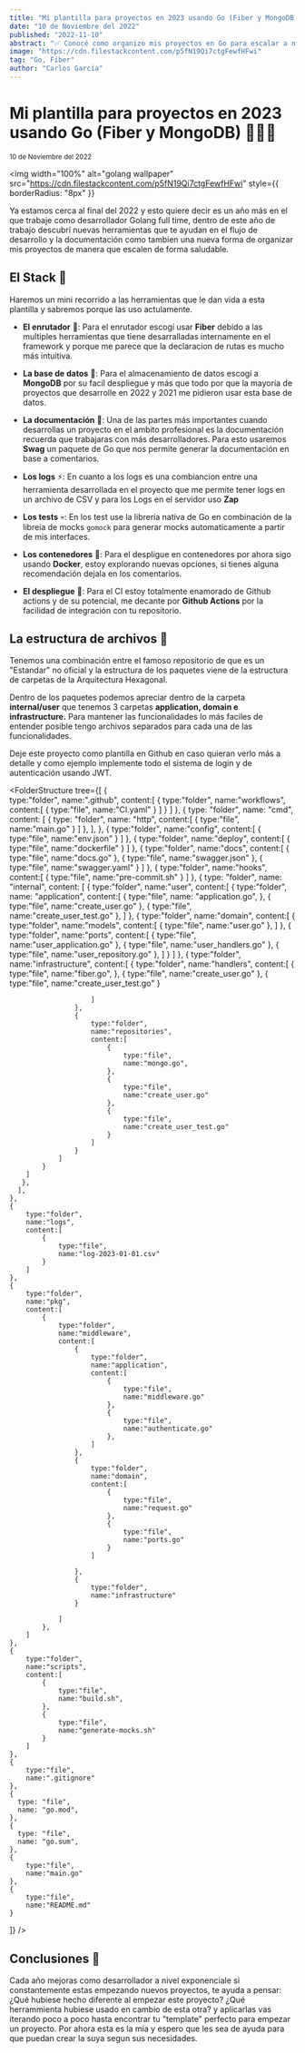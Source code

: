 ```yaml
---
title: "Mi plantilla para proyectos en 2023 usando Go (Fiber y MongoDB) 👨🏽‍💻"
date: "10 de Noviembre del 2022"
published: "2022-11-10"
abstract: "✅ Conocé como organizo mis proyectos en Go para escalar a nivel empresarial"
image: "https://cdn.filestackcontent.com/p5fN19Qi7ctgFewfHFwi"
tag: "Go, Fiber"
author: "Carlos García"
---
```


# Mi plantilla para proyectos en 2023 usando Go (Fiber y MongoDB) 👨🏽‍💻

<small>10 de Noviembre del 2022</small>
<EditPost path="plantilla-proyecto-2023" />

<img
  width="100%"
  alt="golang wallpaper"
  src="https://cdn.filestackcontent.com/p5fN19Qi7ctgFewfHFwi"
  style={{ borderRadius: "8px" }}
></img>

Ya estamos cerca al final del 2022 y esto quiere decir es un año más en el que trabaje como desarrollador Golang full time, dentro de este año de trabajo descubrí nuevas herramientas que te ayudan en el flujo de desarrollo y la documentación como tambien una nueva forma de organizar mis proyectos de manera que escalen de forma saludable.

## El Stack 🧱

Haremos un mini recorrido a las herramientas que le dan vida a esta plantilla y sabremos porque las uso actulamente.

- **El enrutador** 🚀: Para el enrutador escogí usar **Fiber** debido a las multiples herramientas que tiene desarralladas internamente en el framework y porque me parece que la declaracion de rutas es mucho más intuitiva.

- **La base de datos** 💾: Para el almacenamiento de datos escogí a **MongoDB** por su facíl despliegue y más que todo por que la mayoría de proyectos que desarrolle en 2022 y 2021 me pidieron usar esta base de datos.

- **La documentación** 📄: Una de las partes más importantes cuando desarrollas un proyecto en el ambito profesional es la documentación recuerda que trabajaras con más desarrolladores. Para esto usaremos **Swag** un paquete de Go que nos permite generar la documentación en base a comentarios.

- **Los logs** ⚡️: En cuanto a los logs es una combiancion entre una herramienta desarrollada en el proyecto que me permite tener logs en un archivo de CSV y para los Logs en el servidor uso **Zap**

- **Los tests** 💀: En los test use la librería nativa de Go en combinación de la libreía de mocks `gomock` para generar mocks automaticamente a partir de mis interfaces.

- **Los contenedores** 🐳: Para el despligue en contenedores por ahora sigo usando **Docker**, estoy explorando nuevas opciones, si tienes alguna recomendación dejala en los comentarios.

- **El despliegue** 🐙: Para el CI estoy totalmente enamorado de Github actions y de su potencial, me decante por **Github Actions** por la facilidad de integración con tu repositorio.

<PromoBanner/>

## La estructura de archivos 📂

Tenemos una combinación entre el famoso repositorio de <BlogLink url="https://github.com/golang-standards/project-layout" content="Go Standart Layout"/> que es un "Estandar" no oficial y la estructura de los paquetes viene de la estructura de carpetas de la Arquitectura Hexagonal.

Dentro de los paquetes podemos apreciar dentro de la carpeta **internal/user** que tenemos 3 carpetas **application, domain e infrastructure.** Para mantener las funcionalidades lo más faciles de entender posible tengo archivos separados para cada una de las funcionalidades.

Deje este proyecto como plantilla en Github en caso quieran verlo más a detalle y como ejemplo implemente todo el sistema de login y de autenticación usando JWT.

<BlogLink url="https://github.com/solrac97gr/go-jwt-auth" content="Ver proyecto."/>

<FolderStructure
  tree={[
    {   
        type:"folder",
        name:".github",
        content:[
            {
                type:"folder",
                name:"workflows",
                content:[
                    {
                        type:"file",
                        name:"CI.yaml"
                    }
                ]
            }
        ]
    },
    {
      type: "folder",
      name: "cmd",
      content: [
        {
          type: "folder",
          name: "http",
          content:[
            {
                type:"file",
                name:"main.go"
            }
          ]
        },
      ],
    },
    {
        type:"folder",
        name:"config",
        content:[
            {
                type:"file",
                name:"env.json"
            }
        ]
    },
    {
        type:"folder",
        name:"deploy",
        content:[
            {
                type:"file",
                name:"dockerfile"
            }
        ]
    },
    {
        type:"folder",
        name:"docs",
        content:[
            {
                type:"file",
                name:"docs.go"
            },
            {
                type:"file",
                name:"swagger.json"
            },
            {
                type:"file",
                name:"swagger.yaml"
            }
        ]
    },
    {
        type:"folder",
        name:"hooks",
        content:[
            {
                type:"file",
                name:"pre-commit.sh"
            }
        ]
    },
    {
      type: "folder",
      name: "internal",
      content: [
       {
        type:"folder",
        name:"user",
        content:[
            {
                type:"folder",
                name: "application",
                content:[
                    {
                        type:"file",
                        name: "application.go",
                    },
                    {
                        type:"file",
                        name:"create_user.go"
                    },
                    {
                        type:"file",
                        name:"create_user_test.go"
                    },
                ]
            },
            {
                type:"folder",
                name:"domain",
                content:[
                    {
                        type:"folder",
                        name:"models",
                        content:[
                            {
                                type:"file",
                                name:"user.go"
                            },
                        ]
                    },
                    {
                        type:"folder",
                        name:"ports",
                        content:[
                            {
                                type:"file",
                                name:"user_application.go"
                            },
                            {
                                type:"file",
                                name:"user_handlers.go"
                            },
                            {
                                type:"file",
                                name:"user_repository.go"
                            },
                        ]
                    }
                ]
            },
            {
                type:"folder",
                name:"infrastructure",
                content:[
                    {
                        type:"folder",
                        name:"handlers",
                        content:[
                            {
                                type:"file",
                                name:"fiber.go",
                            },
                            {
                                type:"file",
                                name:"create_user.go"
                            },
                            {
                                type:"file",
                                name:"create_user_test.go"
                            }

                        ]
                    },
                    {
                        type:"folder",
                        name:"repositories",
                        content:[
                            {
                                type:"file",
                                name:"mongo.go",
                            },
                            {
                                type:"file",
                                name:"create_user.go"
                            },
                            {
                                type:"file",
                                name:"create_user_test.go"
                            }
                        ]
                    }
                ]
            }
        ]
       },
      ],
    },
    {
        type:"folder",
        name:"logs",
        content:[
            {
                type:"file",
                name:"log-2023-01-01.csv"
            }
        ]
    },
    {
        type:"folder",
        name:"pkg",
        content:[
            {
                type:"folder",
                name:"middleware",
                content:[
                    {
                        type:"folder",
                        name:"application",
                        content:[
                            {
                                type:"file",
                                name:"middleware.go"
                            },
                            {
                                type:"file",
                                name:"authenticate.go"
                            },
                        ]
                    },
                    {
                        type:"folder",
                        name:"domain",
                        content:[
                            {
                                type:"file",
                                name:"request.go"
                            },
                            {
                                type:"file",
                                name:"ports.go"
                            }
                        ]

                    },
                    {
                        type:"folder",
                        name:"infrastructure"
                    }

                ]
            },
        ]
    },
    {
        type:"folder",
        name:"scripts",
        content:[
            {
                type:"file",
                name:"build.sh",
            },
            {
                type:"file",
                name:"generate-mocks.sh"
            }
        ]
    },
    {
        type:"file",
        name:".gitignore"
    },
    {
      type: "file",
      name: "go.mod",
    },
    {
      type: "file",
      name: "go.sum",
    },
    {
        type:"file",
        name:"main.go"
    },
    {
        type:"file",
        name:"README.md"
    }
  ]}
/>

## Conclusiones 🤔

Cada año mejoras como desarrollador a nivel exponenciale si constantemente estas empezando nuevos proyectos, te ayuda a pensar: ¿Qué hubiese hecho diferente al empezar este proyecto? ¿Qué herrammienta hubiese usado en cambio de esta otra? y aplicarlas vas iterando poco a poco hasta encontrar tu "template" perfecto para empezar un proyecto. Por ahora esta es la mía y espero que les sea de ayuda para que puedan crear la suya segun sus necesidades.

